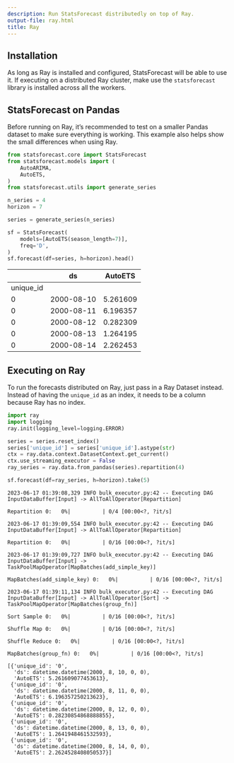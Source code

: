 ```yaml
---
description: Run StatsForecast distributedly on top of Ray.
output-file: ray.html
title: Ray
---
```



## Installation

As long as Ray is installed and configured, StatsForecast will be able
to use it. If executing on a distributed Ray cluster, make use the
`statsforecast` library is installed across all the workers.

## StatsForecast on Pandas

Before running on Ray, it’s recommended to test on a smaller Pandas
dataset to make sure everything is working. This example also helps show
the small differences when using Ray.

```python
from statsforecast.core import StatsForecast
from statsforecast.models import ( 
    AutoARIMA,
    AutoETS,
)
from statsforecast.utils import generate_series

n_series = 4
horizon = 7

series = generate_series(n_series)

sf = StatsForecast(
    models=[AutoETS(season_length=7)],
    freq='D',
)
sf.forecast(df=series, h=horizon).head()
```

|           | ds         | AutoETS  |
|-----------|------------|----------|
| unique_id |            |          |
| 0         | 2000-08-10 | 5.261609 |
| 0         | 2000-08-11 | 6.196357 |
| 0         | 2000-08-12 | 0.282309 |
| 0         | 2000-08-13 | 1.264195 |
| 0         | 2000-08-14 | 2.262453 |

## Executing on Ray

To run the forecasts distributed on Ray, just pass in a Ray Dataset
instead. Instead of having the `unique_id` as an index, it needs to be a
column because Ray has no index.

```python
import ray
import logging
ray.init(logging_level=logging.ERROR)

series = series.reset_index()
series['unique_id'] = series['unique_id'].astype(str)
ctx = ray.data.context.DatasetContext.get_current()
ctx.use_streaming_executor = False
ray_series = ray.data.from_pandas(series).repartition(4)
```


```python
sf.forecast(df=ray_series, h=horizon).take(5)
```

``` text
2023-06-17 01:39:08,329 INFO bulk_executor.py:42 -- Executing DAG InputDataBuffer[Input] -> AllToAllOperator[Repartition]
```

``` text
Repartition 0:   0%|          | 0/4 [00:00<?, ?it/s]
```

``` text
2023-06-17 01:39:09,554 INFO bulk_executor.py:42 -- Executing DAG InputDataBuffer[Input] -> AllToAllOperator[Repartition]
```

``` text
Repartition 0:   0%|          | 0/16 [00:00<?, ?it/s]
```

``` text
2023-06-17 01:39:09,727 INFO bulk_executor.py:42 -- Executing DAG InputDataBuffer[Input] -> TaskPoolMapOperator[MapBatches(add_simple_key)]
```

``` text
MapBatches(add_simple_key) 0:   0%|          | 0/16 [00:00<?, ?it/s]
```

``` text
2023-06-17 01:39:11,134 INFO bulk_executor.py:42 -- Executing DAG InputDataBuffer[Input] -> AllToAllOperator[Sort] -> TaskPoolMapOperator[MapBatches(group_fn)]
```

``` text
Sort Sample 0:   0%|          | 0/16 [00:00<?, ?it/s]
```

``` text
Shuffle Map 0:   0%|          | 0/16 [00:00<?, ?it/s]
```

``` text
Shuffle Reduce 0:   0%|          | 0/16 [00:00<?, ?it/s]
```

``` text
MapBatches(group_fn) 0:   0%|          | 0/16 [00:00<?, ?it/s]
```

``` text
[{'unique_id': '0',
  'ds': datetime.datetime(2000, 8, 10, 0, 0),
  'AutoETS': 5.261609077453613},
 {'unique_id': '0',
  'ds': datetime.datetime(2000, 8, 11, 0, 0),
  'AutoETS': 6.196357250213623},
 {'unique_id': '0',
  'ds': datetime.datetime(2000, 8, 12, 0, 0),
  'AutoETS': 0.28230854868888855},
 {'unique_id': '0',
  'ds': datetime.datetime(2000, 8, 13, 0, 0),
  'AutoETS': 1.2641948461532593},
 {'unique_id': '0',
  'ds': datetime.datetime(2000, 8, 14, 0, 0),
  'AutoETS': 2.2624528408050537}]
```

